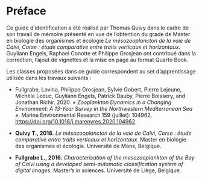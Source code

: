 # Préface {.unnumbered}

Ce guide d'identification a été réalisé par Thomas Quivy dans le cadre de son travail de mémoire présenté en vue de l'obtention du grade de Master en biologie des organismes et écologie *Le mésozooplancton de la vaie de Calvi, Corse : étude comparative entre traits verticaux et horizontaux*. Guyliann Engels, Raphael Conotte et Philippe Grosjean ont contribué dans la correction, l'ajout de vignettes et la mise en page au format Quarto Book.

Les classes proposées dans ce guide correspondent au set d'apprentissage utilisée dans les travaux suivants :

-   Fullgrabe, Lovina, Philippe Grosjean, Sylvie Gobert, Pierre Lejeune, Michèle Leduc, Guyliann Engels, Patrick Dauby, Pierre Boissery, and Jonathan Richir. 2020. *« Zooplankton Dynamics in a Changing Environment: A 13-Year Survey in the Northwestern Mediterranean Sea »*. Marine Environmental Research 159 (juillet): 104962. <https://doi.org/10.1016/j.marenvres.2020.104962>.

-   **Quivy T., 2018.** *Le mésozooplancton de la vaie de Calvi, Corse : étude comparative entre traits verticaux et horizontaux*. Master en biologie des organismes et écologie. Université de Mons, Belgique.

-   **Fullgrabe L., 2016.** *Characterisation of the mesozooplankton of the Bay of Calvi using a developed semi-automatic classification system of digital images*. Master's in sciences. Université de Liège, Belgique.
